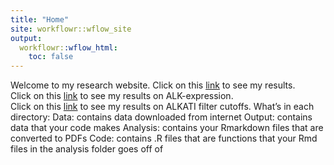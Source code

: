 ```yaml
---
title: "Home"
site: workflowr::wflow_site
output:
  workflowr::wflow_html:
    toc: false
---
```


Welcome to my research website.
Click on this [link](alkati_subsampling_simulations.html) to see my results.  
Click on this [link](ALK_ExonImbalance_SKCM_Analysis.html) to see my results on ALK-expression.  
Click on this [link](ALKATI_Filter_Cutoff_Analysis.html) to see my results on ALKATI filter cutoffs.
What’s in each directory:
Data: contains data downloaded from internet
Output: contains data that your code makes
Analysis: contains your Rmarkdown files that are converted to PDFs
Code: contains .R files that are functions that your Rmd files in the analysis folder goes off of
